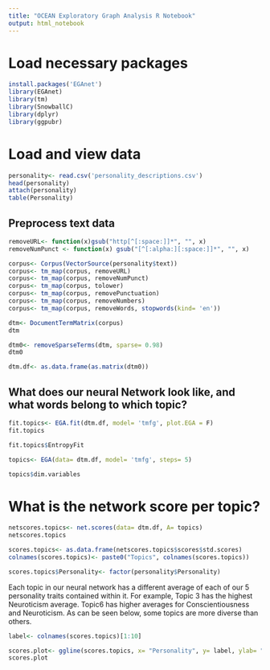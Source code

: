 ---
title: "OCEAN Exploratory Graph Analysis R Notebook"
output: html_notebook
---

# Load necessary packages

```{r}
install.packages('EGAnet')
library(EGAnet)
library(tm)
library(SnowballC)
library(dplyr)
library(ggpubr)
```

# Load and view data

```{r}
personality<- read.csv('personality_descriptions.csv')
head(personality)
attach(personality)
table(Personality)
```

## Preprocess text data

```{r}
removeURL<- function(x)gsub("http[^[:space:]]*", "", x)
removeNumPunct <- function(x) gsub("[^[:alpha:][:space:]]*", "", x)

corpus<- Corpus(VectorSource(personality$text))
corpus<- tm_map(corpus, removeURL)
corpus<- tm_map(corpus, removeNumPunct)
corpus<- tm_map(corpus, tolower)
corpus<- tm_map(corpus, removePunctuation)
corpus<- tm_map(corpus, removeNumbers)
corpus<- tm_map(corpus, removeWords, stopwords(kind= 'en'))

dtm<- DocumentTermMatrix(corpus)
dtm 

dtm0<- removeSparseTerms(dtm, sparse= 0.98)
dtm0

dtm.df<- as.data.frame(as.matrix(dtm0))
```

## What does our neural Network look like, and what words belong to which topic?

```{r}
fit.topics<- EGA.fit(dtm.df, model= 'tmfg', plot.EGA = F)
fit.topics

fit.topics$EntropyFit

topics<- EGA(data= dtm.df, model= 'tmfg', steps= 5)

topics$dim.variables

```

# What is the network score per topic?

```{r}
netscores.topics<- net.scores(data= dtm.df, A= topics)
netscores.topics

scores.topics<- as.data.frame(netscores.topics$scores$std.scores)
colnames(scores.topics)<- paste0("Topics", colnames(scores.topics))

scores.topics$Personality<- factor(personality$Personality)
```

Each topic in our neural network has a different average of each of our 5 personality traits contained within it. For example, Topic 3 has the highest Neuroticism average. Topic6 has higher averages for Conscientiousness and Neuroticism. As can be seen below, some topics are more diverse than others.

```{r}
label<- colnames(scores.topics)[1:10]

scores.plot<- ggline(scores.topics, x= "Personality", y= label, ylab= "Topic Score", combine= T, add= "mean_ci")+ theme(axis.text.x = element_text(angle = 90, vjust = 0.5, hjust=0.5))
scores.plot
```